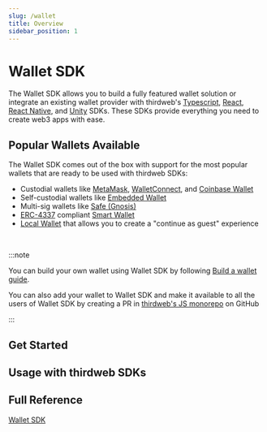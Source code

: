 ```yaml
---
slug: /wallet
title: Overview
sidebar_position: 1
---
```



# Wallet SDK

The Wallet SDK allows you to build a fully featured wallet solution
or integrate an existing wallet provider with thirdweb's
[Typescript](/wallet/usage-with-typescript-sdk),
[React](/wallet/usage-with-react-sdk),
[React Native](/wallet/usage-with-react-native-sdk), and
[Unity](/wallet/usage-with-unity-sdk) SDKs.
These SDKs provide everything you need to create web3 apps with ease.

<OpenSourceInfo
  repoName="wallets"
  repoUrl="https://github.com/thirdweb-dev/js/tree/main/packages/wallets"
/>

## Popular Wallets Available

The Wallet SDK comes out of the box with support for the most popular wallets that are ready to be used with thirdweb SDKs:

- Custodial wallets like [MetaMask](/wallet/metamask), [WalletConnect](/wallet/wallet-connect-v2), and [Coinbase Wallet](/wallet/coinbase-wallet)
- Self-custodial wallets like [Embedded Wallet](/wallet/embedded-wallet)
- Multi-sig wallets like [Safe (Gnosis)](/wallet/safe)
- [ERC-4337](https://eips.ethereum.org/EIPS/eip-4337) compliant [Smart Wallet](/wallet/smart-wallet)
- [Local Wallet](/wallet/local-wallet) that allows you to create a "continue as guest" experience

<div className="row" style={{ marginBottom: 12, padding: 8, paddingTop: 0 }}>
  <div className="col col--4" style={{ padding: 8 }}>
    <QuickstartCard
      name="Smart Wallet"
      link="/wallet/smart-wallet"
      image="/assets/wallets/smart-wallet.svg"
      description="Deploy smart contract wallets for your users"
    />
  </div>
  <div className="col col--4" style={{ padding: 8 }}>
    <QuickstartCard
      name="Embedded Wallet"
      link="/wallet/embedded-wallet"
      image="/assets/wallets/embedded-wallet.svg"
      description="Connect with email"
    />
  </div>
  <div className="col col--4" style={{ padding: 8 }}>
    <QuickstartCard
      name="Local Wallet"
      link="/wallet/local-wallet"
      image="/assets/wallets/local-wallet.svg"
      description="Generate wallets for new users on the fly"
    />
  </div>
  <div className="col col--4" style={{ padding: 8 }}>
    <QuickstartCard
      name="MetaMask"
      link="/wallet/metamask"
      image="/assets/wallets/metamask.png"
      description="Connect with MetaMask"
    />
  </div>
  <div className="col col--4" style={{ padding: 8 }}>
    <QuickstartCard
      name="Coinbase"
      link="/wallet/coinbase-wallet"
      image="/assets/wallets/coinbase.png"
      description="Connect with Coinbase Wallet"
    />
  </div>
  <div className="col col--4" style={{ padding: 8 }}>
    <QuickstartCard
      name="WalletConnect"
      link="/wallet/wallet-connect-v2"
      image="/assets/wallets/walletconnect.svg"
      description="Connect with Wallet Connect"
    />
  </div>
  <div className="col col--4" style={{ padding: 8 }}>
    <QuickstartCard
      name="Trust"
      link="/wallet/trust-wallet"
      image="/assets/wallets/trust.png"
      description="Connect with Trust Wallet"
    />
  </div>
  <div className="col col--4" style={{ padding: 8 }}>
    <QuickstartCard
      name="Zerion"
      link="/wallet/zerion-wallet"
      image="/assets/wallets/zerion.svg"
      description="Connect with Zerion Wallet"
    />
  </div>
  <div className="col col--4" style={{ padding: 8 }}>
    <QuickstartCard
      name="Phantom"
      link="/wallet/phantom"
      image="/assets/wallets/phantom.svg"
      description="Connect with Phantom Wallet"
    />
  </div>
  <div className="col col--4" style={{ padding: 8 }}>
    <QuickstartCard
      name="Safe"
      link="/wallet/safe"
      image="/assets/wallets/gnosis.png"
      description="Connect to multi-sig wallets via Safe"
    />
  </div>
  <div className="col col--4" style={{ padding: 8 }}>
    <QuickstartCard
      name="AWS KMS"
      link="/wallet/aws-kms"
      image="/assets/wallets/aws-kms.svg"
      description="Connect with AWS key management service"
    />
  </div>
  <div className="col col--4" style={{ padding: 8 }}>
    <QuickstartCard
      name="AWS Secrets Manager"
      link="/wallet/aws-secrets-manager"
      image="/assets/product/wallet.png"
      description="Connect with AWS Secrets Manager"
    />
  </div>
  <div className="col col--4" style={{ padding: 8 }}>
    <QuickstartCard
      name="Ethers.js"
      link="/wallet/ethers"
      image="/assets/wallets/ethers.png"
      description="Connect any Ethers.js compatible wallet"
    />
  </div>
  <div className="col col--4" style={{ padding: 8 }}>
    <QuickstartCard
      name="Private Key"
      link="/wallet/private-key"
      image="/assets/product/wallet.png"
      description="Connect a wallet directly by a private key"
    />
  </div>
  <div className="col col--4" style={{ padding: 8 }}>
    <QuickstartCard
      name="Magic Link"
      link="/wallet/magic"
      image="/assets/wallets/magic.png"
      description="Connect with email, phone number or social Login"
    />
  </div>
  <div className="col col--4" style={{ padding: 8 }}>
    <QuickstartCard
      name="OKX Wallet"
      link="/wallet/okx-wallet"
      image="/assets/wallets/okx.svg"
      description="Connect with OKX Wallet"
    />
  </div>
  <div className="col col--4" style={{ padding: 8 }}>
    <QuickstartCard
      name="Core Wallet"
      link="/wallet/core-wallet"
      image="/assets/wallets/core.png"
      description="Connect with Core Wallet"
    />
  </div>
  <div className="col col--4" style={{ padding: 8 }}>
    <QuickstartCard
      name="Coin98 Wallet"
      link="/wallet/coin98-wallet"
      image="/assets/wallets/coin98.png"
      description="Connect with Coin98 Wallet"
    />
  </div>
  <div className="col col--4" style={{ padding: 8 }}>
    <QuickstartCard
      name="Rabby Wallet"
      link="/wallet/rabby-wallet"
      image="/assets/wallets/rabby.svg"
      description="Connect with Rabby Wallet"
    />
  </div>
  <div className="col col--4" style={{ padding: 8 }}>
    <QuickstartCard
      name="Defi Wallet"
      link="/wallet/defi-wallet"
      image="/assets/wallets/defiwallet.png"
      description="Connect with Defi Wallet"
    />
  </div>
  <div className="col col--4" style={{ padding: 8 }}>
    <QuickstartCard
      name="OneKey Wallet"
      link="/wallet/onekey-wallet"
      image="/assets/wallets/onekey.png"
      description="Connect with OneKey Wallet"
    />
  </div>
</div>

<br />

:::note

You can build your own wallet using Wallet SDK by following [Build a wallet guide](/wallet/build-a-wallet).

You can also add your wallet to Wallet SDK and make it available to all the users of Wallet SDK by creating a PR in [thirdweb's JS monorepo](https://github.com/thirdweb-dev/js) on GitHub

:::

## Get Started

<div className="row" style={{ marginBottom: 12, padding: 8, paddingTop: 0 }}>
  <div className="col col--12" style={{ padding: 8 }}>
    <QuickstartCard
      name="Get started with Wallet"
      link="/wallet/getting-started"
      image="/assets/product/wallet.png"
    />
  </div>
</div>

## Usage with thirdweb SDKs

<div className="row" style={{ marginBottom: 0, padding: 8, paddingTop: 0 }}>
  <div className="col col--12" style={{ padding: 8, paddingBottom: 0 }}>
    <QuickstartCard
      name="Usage with TypeScript SDK"
      link="/wallet/usage-with-typescript-sdk"
      image="/assets/languages/typescript.png"
    />
  </div>
</div>

<div className="row" style={{ marginBottom: 0, padding: 8, paddingTop: 0 }}>
  <div className="col col--12" style={{ padding: 8, paddingBottom: 0 }}>
    <QuickstartCard
      name="Usage with React SDK"
      link="/wallet/usage-with-react-sdk"
      image="/assets/languages/react.png"
    />
  </div>
</div>

<div className="row" style={{ marginBottom: 0, padding: 8, paddingTop: 0 }}>
  <div className="col col--12" style={{ padding: 8, paddingBottom: 0 }}>
    <QuickstartCard
      name="Usage with React Native SDK"
      link="/wallet/usage-with-react-native-sdk"
      image="/assets/languages/react-native.png"
    />
  </div>
</div>

<div className="row" style={{ marginBottom: 0, padding: 8, paddingTop: 0 }}>
  <div className="col col--12" style={{ padding: 8, paddingBottom: 0 }}>
    <QuickstartCard
      name="Usage with Unity SDK"
      link="/unity/connectwallet"
      image="/assets/languages/unity.webp"
    />
  </div>
</div>

## Full Reference

<a href="/reference/wallets/index.html" target="_blank">
  Wallet SDK
</a>

